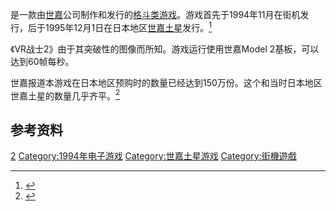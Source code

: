 {{NoteTA
| G1=Games
}}

{{vgname|VR战士2|ja=バーチャファイター2|en=Virtua Fighter 2|cn=VR战士2|hk=en|tw=VR快打2}}是一款由[[世嘉|世嘉]]公司制作和发行的[[格斗类游戏|格斗类游戏]]。游戏首先于1994年11月在街机发行，后于1995年12月1日在日本地区[[世嘉土星|世嘉土星]]发行。<ref name="gamefaqs">{{cite web| url = http://www.gamefaqs.com/saturn/375831-virtua-fighter-2/data| title = Release information| publisher = [[GameFAQs|GameFAQs]]| date = | accessdate = 2015-11-22| language = en| archive-date = 2016-12-21| archive-url = https://web.archive.org/web/20161221044650/http://www.gamefaqs.com/saturn/375831-virtua-fighter-2/data}}</ref>

《VR战士2》由于其突破性的图像而所知。游戏运行使用世嘉Model 2基板，可以达到60帧每秒。

世嘉报道本游戏在日本地区预购时的数量已经达到150万份。这个和当时日本地区世嘉土星的数量几乎齐平。<ref>{{cite journal|last=Hickman |first=Sam |title=Virtua Sell Out!|journal=[[Sega_Saturn_Magazine|Sega Saturn Magazine]]|issue=3|publisher=[[Emap_International_Limited|Emap International Limited]]|date=January 1996|page=7}}</ref>

== 参考资料 ==
{{Reflist}}

{{VR战士系列}}

{{DEFAULTSORT:Virtua Fighter 2}}
[[Category:VR战士系列|2]]
[[Category:1994年电子游戏|Category:1994年电子游戏]]
[[Category:世嘉土星游戏|Category:世嘉土星游戏]]
[[Category:街機遊戲|Category:街機遊戲]]

{{fighting-videogame-stub}}
{{sega-stub}}